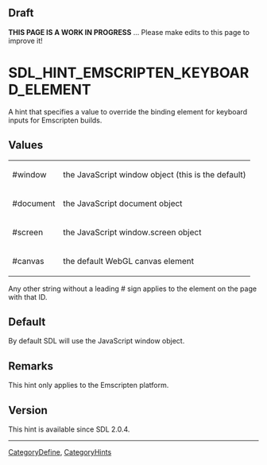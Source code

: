 == Draft ==

'''THIS PAGE IS A WORK IN PROGRESS''' ... Please make edits to this page to improve it!


<!-- #*^*^*^*^*See https://wiki.libsdl.org/SGEnumerations for details on editing this page*^*^*^*^* -->


= SDL_HINT_EMSCRIPTEN_KEYBOARD_ELEMENT =
A hint that specifies a value to override the binding element for keyboard inputs for Emscripten builds.




== Values ==
{|
|#window
|the JavaScript window object (this is the default)
|-
|#document
|the JavaScript document object
|-
|#screen
|the JavaScript window.screen object
|-
|#canvas
|the default WebGL canvas element
|}

Any other string without a leading # sign applies to the element on the page with that ID.


== Default ==
By default SDL will use the JavaScript window object.



== Remarks ==
This hint only applies to the Emscripten platform.


== Version ==
This hint is available since SDL 2.0.4.


----
[[CategoryDefine]], [[CategoryHints]]
<!-- #See the Style Guide for instructions on editing the footer. -->
